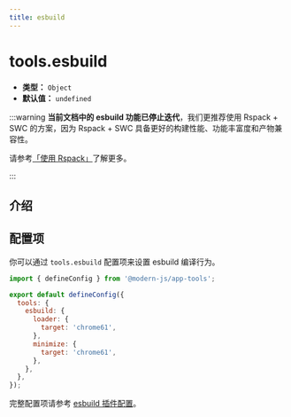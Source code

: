 ```yaml
---
title: esbuild
---
```


# tools.esbuild

- **类型：** `Object`
- **默认值：** `undefined`

:::warning
**当前文档中的 esbuild 功能已停止迭代**，我们更推荐使用 Rspack + SWC 的方案，因为 Rspack + SWC 具备更好的构建性能、功能丰富度和产物兼容性。

请参考[「使用 Rspack」](/guides/advanced-features/rspack-start.html)了解更多。

:::

## 介绍


<Esbuild />

## 配置项

你可以通过 `tools.esbuild` 配置项来设置 esbuild 编译行为。

```js title="modern.config.ts"
import { defineConfig } from '@modern-js/app-tools';

export default defineConfig({
  tools: {
    esbuild: {
      loader: {
        target: 'chrome61',
      },
      minimize: {
        target: 'chrome61',
      },
    },
  },
});
```

完整配置项请参考 [esbuild 插件配置](/guides/rsbuild-plugins/plugin-esbuild.html#配置)。
